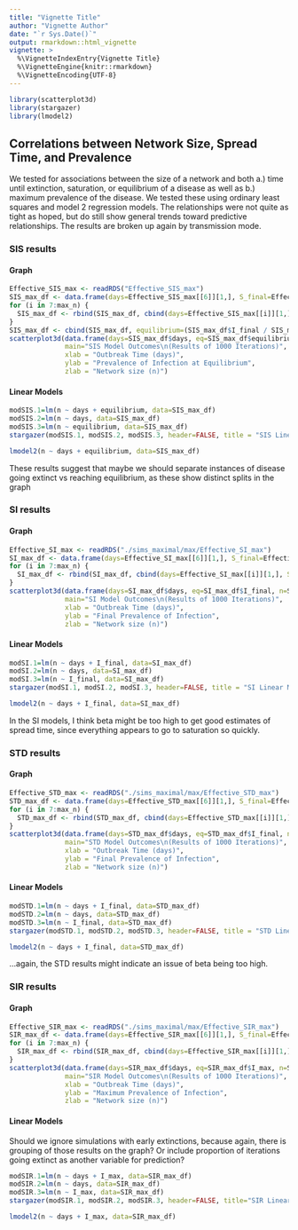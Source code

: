 ```yaml
---
title: "Vignette Title"
author: "Vignette Author"
date: "`r Sys.Date()`"
output: rmarkdown::html_vignette
vignette: >
  %\VignetteIndexEntry{Vignette Title}
  %\VignetteEngine{knitr::rmarkdown}
  %\VignetteEncoding{UTF-8}
---
```


```r
library(scatterplot3d)
library(stargazer)
library(lmodel2)
```

## Correlations between Network Size, Spread Time, and Prevalence

We tested for associations between the size of a network and both a.) time until extinction, saturation, or equilibrium of a disease as well as b.) maximum prevalence of the disease.  We tested these using ordinary least squares and model 2 regression models. The relationships were not quite as tight as hoped, but do still show general trends toward predictive relationships.  The results are broken up again by transmission mode.

### SIS results

#### Graph

```r
Effective_SIS_max <- readRDS("Effective_SIS_max")
SIS_max_df <- data.frame(days=Effective_SIS_max[[6]][1,], S_final=Effective_SIS_max[[6]][2,], I_final=Effective_SIS_max[[6]][3,], n=6)
for (i in 7:max_n) {
  SIS_max_df <- rbind(SIS_max_df, cbind(days=Effective_SIS_max[[i]][1,], S_final=Effective_SIS_max[[i]][2,], I_final=Effective_SIS_max[[i]][3,], n=i))
}
SIS_max_df <- cbind(SIS_max_df, equilibrium=(SIS_max_df$I_final / SIS_max_df$n))
scatterplot3d(data.frame(days=SIS_max_df$days, eq=SIS_max_df$equilibrium, n=SIS_max_df$n),
              main="SIS Model Outcomes\n(Results of 1000 Iterations)",
              xlab = "Outbreak Time (days)",
              ylab = "Prevalence of Infection at Equilibrium",
              zlab = "Network size (n)")
```

#### Linear Models

```r
modSIS.1=lm(n ~ days + equilibrium, data=SIS_max_df)
modSIS.2=lm(n ~ days, data=SIS_max_df)
modSIS.3=lm(n ~ equilibrium, data=SIS_max_df)
stargazer(modSIS.1, modSIS.2, modSIS.3, header=FALSE, title = "SIS Linear Models", omit.stat="f", intercept.bottom=FALSE,  covariate.labels=c("Intercept", "Outbreak Duration (days)", "Equilibrium Number of Infected (n)"), dep.var.labels="Network Size (n)")
```

```r
lmodel2(n ~ days + equilibrium, data=SIS_max_df)
```

These results suggest that maybe we should separate instances of disease going extinct vs reaching equilibrium, as these show distinct splits in the graph

### SI results

#### Graph

```r
Effective_SI_max <- readRDS("./sims_maximal/max/Effective_SI_max")
SI_max_df <- data.frame(days=Effective_SI_max[[6]][1,], S_final=Effective_SI_max[[6]][2,], I_final=Effective_SI_max[[6]][3,], n=6)
for (i in 7:max_n) {
  SI_max_df <- rbind(SI_max_df, cbind(days=Effective_SI_max[[i]][1,], S_final=Effective_SI_max[[i]][2,], I_final=Effective_SI_max[[i]][3,], n=i))
}
scatterplot3d(data.frame(days=SI_max_df$days, eq=SI_max_df$I_final, n=SI_max_df$n),
              main="SI Model Outcomes\n(Results of 1000 Iterations)",
              xlab = "Outbreak Time (days)",
              ylab = "Final Prevalence of Infection",
              zlab = "Network size (n)")
```

#### Linear Models

```r
modSI.1=lm(n ~ days + I_final, data=SI_max_df)
modSI.2=lm(n ~ days, data=SI_max_df)
modSI.3=lm(n ~ I_final, data=SI_max_df)
stargazer(modSI.1, modSI.2, modSI.3, header=FALSE, title = "SI Linear Models", omit.stat="f", intercept.bottom=FALSE,  covariate.labels=c("Intercept", "Outbreak Duration (days)", "Final Number of Infected (n)"), dep.var.labels="Network Size (n)")
```

```r
lmodel2(n ~ days + I_final, data=SI_max_df)
```

In the SI models, I think beta might be too high to get good estimates of spread time, since everything appears to go to saturation so quickly.

### STD results

#### Graph

```r
Effective_STD_max <- readRDS("./sims_maximal/max/Effective_STD_max")
STD_max_df <- data.frame(days=Effective_STD_max[[6]][1,], S_final=Effective_STD_max[[6]][2,], I_final=Effective_STD_max[[6]][3,], n=6)
for (i in 7:max_n) {
  STD_max_df <- rbind(STD_max_df, cbind(days=Effective_STD_max[[i]][1,], S_final=Effective_STD_max[[i]][2,], I_final=Effective_STD_max[[i]][3,], n=i))
}
scatterplot3d(data.frame(days=STD_max_df$days, eq=STD_max_df$I_final, n=STD_max_df$n),
              main="STD Model Outcomes\n(Results of 1000 Iterations)",
              xlab = "Outbreak Time (days)",
              ylab = "Final Prevalence of Infection",
              zlab = "Network size (n)")
```

#### Linear Models

```r
modSTD.1=lm(n ~ days + I_final, data=STD_max_df)
modSTD.2=lm(n ~ days, data=STD_max_df)
modSTD.3=lm(n ~ I_final, data=STD_max_df)
stargazer(modSTD.1, modSTD.2, modSTD.3, header=FALSE, title = "STD Linear Models", omit.stat="f", intercept.bottom=FALSE,  covariate.labels=c("Intercept", "Outbreak Duration (days)", "Final Number of Infected (n)"), dep.var.labels="Network Size (n)")
```

```r
lmodel2(n ~ days + I_final, data=STD_max_df)
```

...again, the STD results might indicate an issue of beta being too high.

### SIR results

#### Graph

```r
Effective_SIR_max <- readRDS("./sims_maximal/max/Effective_SIR_max")
SIR_max_df <- data.frame(days=Effective_SIR_max[[6]][1,], S_final=Effective_SIR_max[[6]][2,], I_final=Effective_SIR_max[[6]][3,], R_final=Effective_SIR_max[[6]][4,], I_max=Effective_SIR_max[[6]][5,], n=6)
for (i in 7:max_n) {
  SIR_max_df <- rbind(SIR_max_df, cbind(days=Effective_SIR_max[[i]][1,], S_final=Effective_SIR_max[[i]][2,], I_final=Effective_SIR_max[[i]][3,], R_final=Effective_SIR_max[[i]][4,], I_max=Effective_SIR_max[[i]][5,], n=i))
}
scatterplot3d(data.frame(days=SIR_max_df$days, eq=SIR_max_df$I_max, n=SIR_max_df$n),
              main="SIR Model Outcomes\n(Results of 1000 Iterations)",
              xlab = "Outbreak Time (days)",
              ylab = "Maximum Prevalence of Infection",
              zlab = "Network size (n)")
```

#### Linear Models

Should we ignore simulations with early extinctions, because again, there is grouping of those results on the graph?  Or include proportion of iterations going extinct as another variable for prediction?

```r
modSIR.1=lm(n ~ days + I_max, data=SIR_max_df)
modSIR.2=lm(n ~ days, data=SIR_max_df)
modSIR.3=lm(n ~ I_max, data=SIR_max_df)
stargazer(modSIR.1, modSIR.2, modSIR.3, header=FALSE, title="SIR Linear Models", omit.stat="f", intercept.bottom=FALSE,  covariate.labels=c("Intercept", "Outbreak Duration (days)", "Maximum Infected at once (n)"), dep.var.labels="Network Size (n)")
```

```r
lmodel2(n ~ days + I_max, data=SIR_max_df)
```
